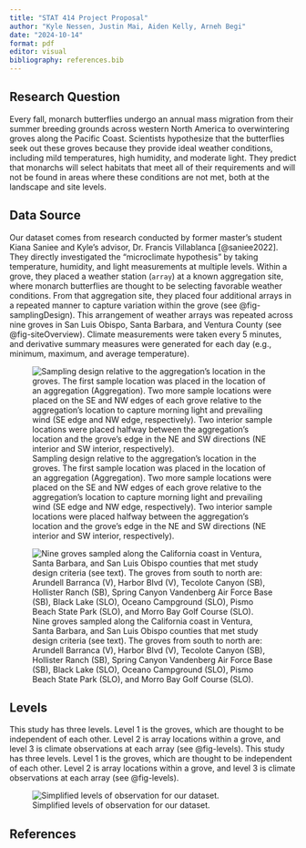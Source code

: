 ```yaml
---
title: "STAT 414 Project Proposal"
author: "Kyle Nessen, Justin Mai, Aiden Kelly, Arneh Begi"
date: "2024-10-14"
format: pdf
editor: visual
bibliography: references.bib
---
```


## Research Question

Every fall, monarch butterflies undergo an annual mass migration from their summer breeding grounds across western North America to overwintering groves along the Pacific Coast. Scientists hypothesize that the butterflies seek out these groves because they provide ideal weather conditions, including mild temperatures, high humidity, and moderate light. They predict that monarchs will select habitats that meet all of their requirements and will not be found in areas where these conditions are not met, both at the landscape and site levels.

## Data Source

Our dataset comes from research conducted by former master's student Kiana Saniee and Kyle's advisor, Dr. Francis Villablanca [@saniee2022]. They directly investigated the "microclimate hypothesis" by taking temperature, humidity, and light measurements at multiple levels. Within a grove, they placed a weather station (`array`) at a known aggregation site, where monarch butterflies are thought to be selecting favorable weather conditions. From that aggregation site, they placed four additional arrays in a repeated manner to capture variation within the grove (see @fig-samplingDesign). This arrangement of weather arrays was repeated across nine groves in San Luis Obispo, Santa Barbara, and Ventura County (see @fig-siteOverview). Climate measurements were taken every 5 minutes, and derivative summary measures were generated for each day (e.g., minimum, maximum, and average temperature).

![Sampling design relative to the aggregation’s location in the groves. The first sample location was placed in the location of an aggregation (Aggregation). Two more sample locations were placed on the SE and NW edges of each grove relative to the aggregation’s location to capture morning light and prevailing wind (SE edge and NW edge, respectively). Two interior sample locations were placed halfway between the aggregation’s location and the grove’s edge in the NE and SW directions (NE interior and SW interior, respectively).](images/clipboard-521945598.png){#fig-samplingDesign fig-align="center"}

![Nine groves sampled along the California coast in Ventura, Santa Barbara, and San Luis Obispo counties that met study design criteria (see text). The groves from south to north are: Arundell Barranca (V), Harbor Blvd (V), Tecolote Canyon (SB), Hollister Ranch (SB), Spring Canyon Vandenberg Air Force Base (SB), Black Lake (SLO), Oceano Campground (SLO), Pismo Beach State Park (SLO), and Morro Bay Golf Course (SLO).](images/clipboard-4044369441.png){#fig-siteOverview}

## Levels

This study has three levels. Level 1 is the groves, which are thought to be independent of each other. Level 2 is array locations within a grove, and level 3 is climate observations at each array (see @fig-levels). This study has three levels. Level 1 is the groves, which are thought to be independent of each other. Level 2 is array locations within a grove, and level 3 is climate observations at each array (see @fig-levels).

![Simplified levels of observation for our dataset.](levels.png){#fig-levels}

## References
